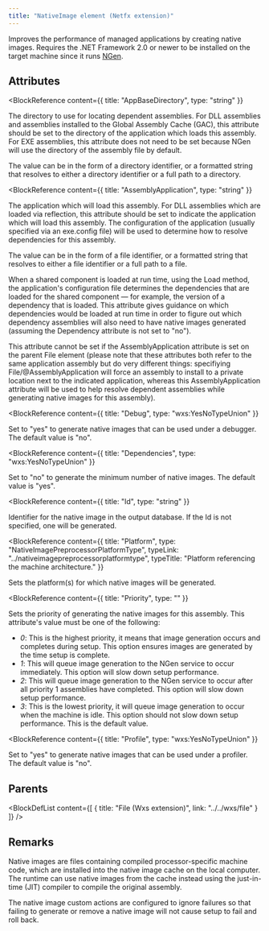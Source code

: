 ```yaml
---
title: "NativeImage element (Netfx extension)"
---
```



Improves the performance of managed applications by creating native images.
 Requires the .NET Framework 2.0 or newer to be installed on the target machine since
 it runs [NGen](https://learn.microsoft.com/en-us/dotnet/framework/tools/ngen-exe-native-image-generator).


## Attributes

<BlockWrapper>

  <BlockReference
    content={{
      title: "AppBaseDirectory",
      type: "string"
    }}
  >
  The directory to use for locating dependent assemblies.
   For DLL assemblies and assemblies installed to the Global Assembly Cache (GAC),
   this attribute should be set to the directory of the application which loads this
   assembly. For EXE assemblies, this attribute does not need to be set because NGen
   will use the directory of the assembly file by default.
  
   The value can be in the form of a directory identifier, or a formatted string
   that resolves to either a directory identifier or a full path to a directory.
  </BlockReference>

  <BlockReference
    content={{
      title: "AssemblyApplication",
      type: "string"
    }}
  >
  The application which will load this assembly.
   For DLL assemblies which are loaded via reflection, this attribute should
   be set to indicate the application which will load this assembly.
   The configuration of the application (usually specified via an exe.config file) will be used
   to determine how to resolve dependencies for this assembly.
  
   The value can be in the form of a file identifier, or a formatted string
   that resolves to either a file identifier or a full path to a file.
  
   When a shared component is loaded at run time, using the Load method, the
   application's configuration file determines the dependencies that are loaded
   for the shared component — for example, the version of a dependency that is loaded.
   This attribute gives guidance on which dependencies would be loaded at run time in order
   to figure out which dependency assemblies will also need to have native images generated
   (assuming the Dependency attribute is not set to "no").
  
   This attribute cannot be set if the AssemblyApplication attribute is set on the parent
   File element (please note that these attributes both refer to the same application
   assembly but do very different things: specifiying File/@AssemblyApplication will force
   an assembly to install to a private location next to the indicated application, whereas
   this AssemblyApplication attribute will be used to help resolve dependent assemblies
   while generating native images for this assembly).
  </BlockReference>

  <BlockReference
    content={{
      title: "Debug",
      type: "wxs:YesNoTypeUnion"
    }}
  >
  Set to "yes" to generate native images that can be used under a debugger.
   The default value is "no".
  </BlockReference>

  <BlockReference
    content={{
      title: "Dependencies",
      type: "wxs:YesNoTypeUnion"
    }}
  >
  Set to "no" to generate the minimum number of native images.
   The default value is "yes".
  </BlockReference>

  <BlockReference
    content={{
      title: "Id",
      type: "string"
    }}
  >
  Identifier for the native image in the output database. If the Id is not specified, one will be generated.
  </BlockReference>

  <BlockReference
    content={{
      title: "Platform",
      type: "NativeImagePreprocessorPlatformType",
      typeLink: "../nativeimagepreprocessorplatformtype",
      typeTitle: "Platform referencing the machine architecture."
    }}
  >
  Sets the platform(s) for which native images will be generated.
  </BlockReference>

  <BlockReference
    content={{
      title: "Priority",
      type: ""
    }}
  >
  Sets the priority of generating the native images for this assembly. This attribute's value must be one of the following:
  - *0*: This is the highest priority, it means that image generation occurs
     and completes during setup. This option ensures images are generated
     by the time setup is complete.
  - *1*: This will queue image generation to the NGen service to occur immediately.
     This option will slow down setup performance.
  - *2*: This will queue image generation to the NGen service to occur after all priority 1
     assemblies have completed.
     This option will slow down setup performance.
  - *3*: This is the lowest priority, it will queue image generation to occur when the
     machine is idle.
     This option should not slow down setup performance.
     This is the default value.
  </BlockReference>

  <BlockReference
    content={{
      title: "Profile",
      type: "wxs:YesNoTypeUnion"
    }}
  >
  Set to "yes" to generate native images that can be used under a profiler.
   The default value is "no".
  </BlockReference>

</BlockWrapper>


## Parents

<BlockDefList content={[
    {
      title: "File (Wxs extension)",
      link: "../../wxs/file"
    }
  ]}
/>

## Remarks

Native images are files containing compiled processor-specific machine code, which
 are installed into the native image cache on the local computer. The runtime
 can use native images from the cache instead using the just-in-time (JIT)
 compiler to compile the original assembly.

 The native image custom actions are configured to ignore failures so that failing
 to generate or remove a native image will not cause setup to fail and roll back.